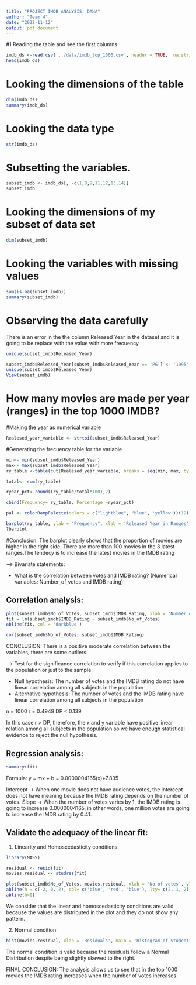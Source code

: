```yaml
---
title: "PROJECT IMDB ANALYSIS. DANA"
author: "Team 4"
date: "2022-11-12"
output: pdf_document
---
```

#1 Reading the table and see the first columns

```r
imdb_ds <-read.csv('../data/imdb_top_1000.csv', header = TRUE,  na.string = c(""))
head(imdb_ds)
```
# Looking the dimensions of the table
```r
dim(imdb_ds)
summary(imdb_ds)
```


# Looking the data type
```r
str(imdb_ds)
```

# Subsetting the variables.

```r
subset_imdb <- imdb_ds[, -c(1,8,9,11,12,13,14)]
subset_imdb
```
# Looking the dimensions of my subset of data set 
```r

dim(subset_imdb)
```

# Looking the variables with missing values 

```r
sum(is.na(subset_imdb))
summary(subset_imdb)
```

# Observing the data carefully

There is an error in the the column Released Year in the dataset and it is going to be replace with the value with more frecuency

```r
unique(subset_imdb$Released_Year)
```


```r
subset_imdb$Released_Year[subset_imdb$Released_Year == 'PG'] <- '1995'
unique(subset_imdb$Released_Year)
View(subset_imdb)
```

# How many movies are made per year (ranges) in the top 1000 IMDB? 

#Making the year as numerical variable

```r
Realesed_year_variable <- strtoi(subset_imdb$Released_Year)
```


#Generating the frecuency table for the variable
```r
min<- min(subset_imdb$Released_Year)
max<- max(subset_imdb$Released_Year)
ry_table <-table(cut(Realesed_year_variable, breaks = seq(min, max, by =8)))

total<- sum(ry_table)

ryear_pct<-round((ry_table/total*100),2)

cbind(Frequency= ry_table, Percentage =ryear_pct)
```

```r
pal <- colorRampPalette(colors = c("lightblue", "blue", 'yellow'))(12)
```


```r
barplot(ry_table, ylab = "Frequency", xlab = 'Released Year in Ranges', main = "MOVIES PER YEAR", col= pal, legend.text = rownames(ry_table),xlim= c(0, 22))
?barplot
```

#Conclusion:
The barplot clearly shows that the proportion of movies are higher in the right side. There are more than 100 movies in the 3 latest ranges.The tendecy is  to increase the latest movies in the IMDB rating 


---> Bivariate statements:

- What is the correlation between votes and IMDB rating? (Numerical variables: Number_of_votes and IMDB rating)

## Correlation analysis:

```r
plot(subset_imdb$No_of_Votes, subset_imdb$IMDB_Rating, xlab = 'Number of votes', ylab = 'IMDB Rating')
fit = lm(subset_imdb$IMDB_Rating ~ subset_imdb$No_of_Votes)
abline(fit, col = 'darkblue')
```

```r
cor(subset_imdb$No_of_Votes, subset_imdb$IMDB_Rating)
```

CONCLUSION: There is a positive moderate correlation between the variables, there are some outliers.
 
---> Test for the significance correlation to verify if this correlation applies to the population or just to the sample:

- Null hypothesis: The number of votes and the IMDB rating do not have linear correlation among all subjects in the population
- Alternative hypothesis: The number of votes and the IMDB rating have linear correlation among all subjects in the population

n = 1000
r = 0.4949
DP < 0.139

In this case r > DP, therefore, the x and y variable have positive linear relation among all subjects in the population so we have enough statistical evidence to reject the null hypothesis.

## Regression analysis:

```r
summary(fit)
```

Formula: y = mx + b
           = 0.0000004165(x)+7.835

Intercept -> When one movie does not have audience votes, the intercept does not have meaning because the IMDB rating depends on the number of votes.
Slope -> When the number of votes varies by 1, the IMDB rating is going to increase 0.0000004165, in other words, one million votes are going to increase the IMDB rating by 0.41.

## Validate the adequacy of the linear fit:

1. Linearity and Homoscedasticity conditions:


```r
library(MASS)

residual <- resid(fit)
movies.residual <- studres(fit)
```



```r
plot(subset_imdb$No_of_Votes, movies.residual, xlab = 'No of votes', ylab = 'Residuals', main = 'Studentized residual plot')
abline(h = c(-2, 0, 2), col= c('blue', 'red', 'blue'), lty= c(2, 1, 2), lwd= c(3, 2, 3))
abline(h=0)
```


We consider that the linear and homoscedasticity conditions are valid because the values are distributed in the plot and they do not show any pattern.

2. Normal condition:

```r
hist(movies.residual, xlab = 'Residuals', main = 'Histogram of Studentized Residual')
```

The normal condition is valid because the residuals follow a Normal Distribution despite being slightly skewed to the right.

FINAL CONCLUSION: The analysis allows us to see that in the top 1000 movies the IMDB rating increases when the number of votes increases.
